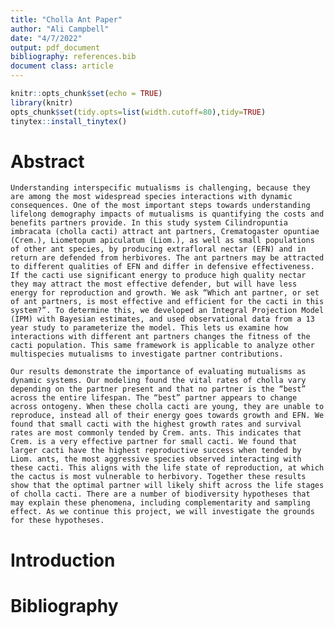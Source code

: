 ```yaml
---
title: "Cholla Ant Paper"
author: "Ali Campbell"
date: "4/7/2022"
output: pdf_document
bibliography: references.bib
document class: article
---
```


```r
knitr::opts_chunk$set(echo = TRUE)
library(knitr)
opts_chunk$set(tidy.opts=list(width.cutoff=80),tidy=TRUE)
tinytex::install_tinytex()
```


#	Abstract
	Understanding interspecific mutualisms is challenging, because they are among the most widespread species interactions with dynamic consequences. One of the most important steps towards understanding lifelong demography impacts of mutualisms is quantifying the costs and benefits partners provide. In this study system Cilindropuntia imbracata (cholla cacti) attract ant partners, Crematogaster opuntiae (Crem.), Liometopum apiculatum (Liom.), as well as small populations of other ant species, by producing extrafloral nectar (EFN) and in return are defended from herbivores. The ant partners may be attracted to different qualities of EFN and differ in defensive effectiveness. If the cacti use significant energy to produce high quality nectar they may attract the most effective defender, but will have less energy for reproduction and growth. We ask “Which ant partner, or set of ant partners, is most effective and efficient for the cacti in this system?”. To determine this, we developed an Integral Projection Model (IPM) with Bayesian estimates, and used observational data from a 13 year study to parameterize the model. This lets us examine how interactions with different ant partners changes the fitness of the cacti population. This same framework is applicable to analyze other multispecies mutualisms to investigate partner contributions.
	
	Our results demonstrate the importance of evaluating mutualisms as dynamic systems. Our modeling found the vital rates of cholla vary depending on the partner present and that no partner is the “best” across the entire lifespan. The “best” partner appears to change across ontogeny. When these cholla cacti are young, they are unable to reproduce, instead all of their energy goes towards growth and EFN. We found that small cacti with the highest growth rates and survival rates are most commonly tended by Crem. ants. This indicates that Crem. is a very effective partner for small cacti. We found that larger cacti have the highest reproductive success when tended by Liom. ants, the most aggressive species observed interacting with these cacti. This aligns with the life state of reproduction, at which the cactus is most vulnerable to herbivory. Together these results show that the optimal partner will likely shift across the life stages of cholla cacti. There are a number of biodiversity hypotheses that may explain these phenomena, including complementarity and sampling effect. As we continue this project, we will investigate the grounds for these hypotheses.
	
# Introduction

# Bibliography





